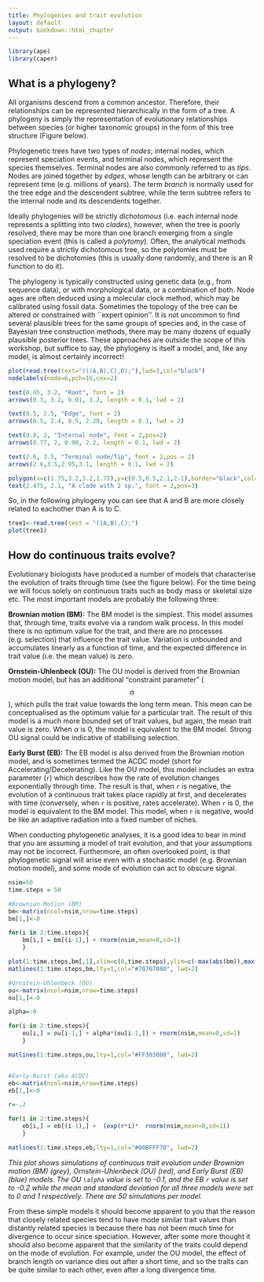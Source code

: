 ```yaml
---
title: Phylogenies and trait evolution
layout: default
output: bookdown::html_chapter
---
```

<!---
1. Use standard R Markdown.
2. Headings with "##" will be automatically turned into table of contents. Therefore, for longer tutorials please use this facility.
3. Check that R studio will knit into an HTML document.
4. You can contribute the .rmd file via GitHub (https://github.com/jonesor/learn-basta), **to the master branch ONLY**. To do that you must be a collaborator on the repository (contact me with your username), or you can fork the repository and send a pull request (https://help.github.com/articles/using-pull-requests/).
5. Alternatively you can email me the *rmd file and associated files (e.g. any figures/diagrams.)
6. I will then compile the site on my computer and push it to the gh-pages branch (which is where the website lives). You could also do this, but you will need to have Jekyll and pandoc installed.
-->

```r
library(ape)
library(caper)

```

## What is a phylogeny? {#phylogeny}

All organisms descend from a common ancestor. Therefore, their relationships can be represented hierarchically in the form of a tree. A phylogeny is simply the representation of evolutionary relationships between species (or higher taxonomic groups) in the form of this tree structure (Figure below).

Phylogenetic trees have two types of *nodes*; internal nodes, which represent speciation events, and terminal nodes, which represent the species themselves. Terminal nodes are also commonly referred to as *tips*. Nodes are joined together by *edges*, whose length can be arbitrary or can represent time (e.g. millions of years). The term *branch* is normally used for the tree edge and the descendent subtree, while the term subtree refers to the internal node and its descendents together. 

Ideally phylogenies will be strictly *dichotomous* (i.e. each internal node represents a splitting into two *clades*), however, when the tree is poorly resolved, there may be more than one branch emerging from a single speciation event (this is called a *polytomy*). Often, the analytical methods used require a strictly dichotomous tree, so the polytomies must be resolved to be dichotomies (this is usually done randomly, and there is an R function to do it).

The phylogeny is typically constructed using genetic data (e.g., from sequence data), or with morphological data, or a combination of both. Node ages are often deduced using a molecular clock method, which may be calibrated using fossil data. Sometimes the topology of the tree can be altered or constrained with ``expert opinion''. It is not uncommon to find several plausible trees for the same groups of species and, in the case of Bayesian tree construction methods, there may be many dozens of equally plausible posterior trees.  These approaches are outside the scope of this workshop, but suffice to say, the phylogeny is itself a model, and, like any model, is almost certainly incorrect! 


```r

plot(read.tree(text="(((A,B),C),D);"),lwd=3,col="black")
nodelabels(node=6,pch=16,cex=2)

text(0.45, 3.2, "Root", font = 2)
arrows(0.3, 3.2, 0.01, 3.2, length = 0.1, lwd = 2)

text(0.5, 2.5, "Edge", font = 2)
arrows(0.5, 2.4, 0.5, 2.28, length = 0.1, lwd = 2)

text(0.8, 2, "Internal node", font = 2,pos=2)
arrows(0.77, 2, 0.98, 2.2, length = 0.1, lwd = 2)

text(2.6, 3.5, "Terminal node/Tip", font = 2,pos = 2)
arrows(2.6,3.5,2.95,3.1, length = 0.1, lwd = 2)

polygon(x=c(1.75,3.2,3.2,1.75),y=c(0.5,0.5,2.1,2.1),border="black",col="#7A7A7A50")
text(2.475, 2.1, "A clade with 2 sp.", font = 2,pos=3)
```


So, in the following phylogeny you can see that A and B are more closely related to eachother than A is to C.


```r
tree1<-read.tree(text = "((A,B),C);")
plot(tree1)
```

## How do continuous traits evolve? {#trait-evolution}

Evolutionary biologists have produced a number of models that characterise the evolution of traits through time (see the figure below). For the time being we will focus solely on continuous traits such as body mass or skeletal size etc. The most important models are probably the following three:

**Brownian motion (BM):** The BM model is the simplest. This model assumes that, through time, traits evolve via a random walk process. In this model there is no optimum value for the trait, and there are no processes (e.g. selection) that influence the trait value. Variation is unbounded and accumulates linearly as a function of time, and the expected difference in trait value (i.e. the mean value) is zero.

**Ornstein-Uhlenbeck (OU):** The OU model is derived from the Brownian motion model, but has an additional "constraint parameter" ($$\alpha$$), which pulls the trait value towards the long term mean. This mean can be conceptualised as the optimum value for a particular trait. The result of this model is a much more bounded set of trait values, but again, the mean trait value is zero. When $\alpha$ is 0, the model is equivalent to the BM model. Strong OU signal could be indicative of stabilising selection.

**Early Burst (EB):** The EB model is also derived from the Brownian motion model, and is sometimes termed the ACDC model (short for Accelerating/Decelerating). Like the OU model, this model includes an extra parameter (`r`) which describes how the rate of evolution changes exponentially through time. The result is that, when `r` is negative, the evolution of a continuous trait takes place rapidly at first, and decelerates with time (conversely, when `r` is positive, rates accelerate). When `r` is 0, the model is equivalent to the BM model. This model, when  `r` is negative, would be like an adaptive radiation into a fixed number of niches. 

When conducting phylogenetic analyses, it is a good idea to bear in mind that you are assuming a model of trait evolution, and that your assumptions may not be incorrect. Furthermore, an often overlooked point, is that phylogenetic signal will arise even with a stochastic model (e.g. Brownian motion model), and some mode of evolution can act to obscure signal.

```r

nsim=50
time.steps = 50

#Brownian Motion (BM)
bm<-matrix(ncol=nsim,nrow=time.steps)
bm[1,]<-0

for(i in 2:time.steps){
    bm[i,] = bm[(i-1),] + rnorm(nsim,mean=0,sd=1)    
    }

plot(1:time.steps,bm[,1],xlim=c(0,time.steps),ylim=c(-max(abs(bm)),max(abs(bm))),type="n",xlab="Time",ylab="Trait value",bty="n")
matlines(1:time.steps,bm,lty=1,col="#70707080", lwd=2)

#Ornstein-Uhlenbeck (OU)
ou<-matrix(ncol=nsim,nrow=time.steps)
ou[1,]<-0

alpha=-0

for(i in 2:time.steps){
    ou[i,] = ou[i-1,] + alpha*(ou[i-1,]) + rnorm(nsim,mean=0,sd=1) 
    }

matlines(1:time.steps,ou,lty=1,col="#FF303080", lwd=2)


#Early-Burst (aka ACDC)
eb<-matrix(ncol=nsim,nrow=time.steps)
eb[1,]<-0

r=-.2

for(i in 2:time.steps){
    eb[i,] = eb[(i-1),] +  (exp(r*i)*  rnorm(nsim,mean=0,sd=1))
    }

matlines(1:time.steps,eb,lty=1,col="#00BFFF70", lwd=2)
```


*This plot shows simulations of continuous trait evolution under Brownian motion (BM) (grey), Ornstein-Uhlenbeck (OU) (red), and Early Burst (EB) (blue) models. The OU `\alpha` value is set to -0.1, and the EB `r` value is set to -0.2 while the mean and standard deviation for all three models were set to 0 and 1 respectively. There are 50 simulations per model.*

From these simple models it should become apparent to you that the reason that closely related species tend to have mode similar trait values than distantly related species is because there has not been much time for divergence to occur since speciation. However, after some more thought it should also become apparent that the similarity of the traits could depend on the mode of evolution. For example, under the OU model, the effect of branch length on variance dies out after a short time, and so the traits can be quite similar to each other, even after a long divergence time.


